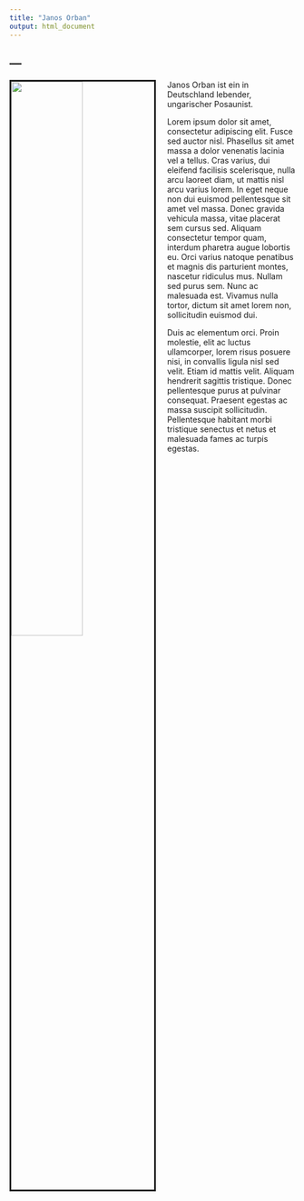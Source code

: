```yaml
---
title: "Janos Orban"
output: html_document
---
```


---
---

<!-- <link rel="stylesheet" href="styles.css" type="text/css"> -->

<img src="blub.jpg" style="width:50%; border:3px solid; margin-right: 20px" align="left">

Janos Orban ist ein in Deutschland lebender, ungarischer Posaunist.

Lorem ipsum dolor sit amet, consectetur adipiscing elit. Fusce sed auctor nisl. Phasellus sit amet massa a dolor venenatis lacinia vel a tellus. Cras varius, dui eleifend facilisis scelerisque, nulla arcu laoreet diam, ut mattis nisl arcu varius lorem. In eget neque non dui euismod pellentesque sit amet vel massa. Donec gravida vehicula massa, vitae placerat sem cursus sed. Aliquam consectetur tempor quam, interdum pharetra augue lobortis eu. Orci varius natoque penatibus et magnis dis parturient montes, nascetur ridiculus mus. Nullam sed purus sem. Nunc ac malesuada est. Vivamus nulla tortor, dictum sit amet lorem non, sollicitudin euismod dui.

Duis ac elementum orci. Proin molestie, elit ac luctus ullamcorper, lorem risus posuere nisi, in convallis ligula nisl sed velit. Etiam id mattis velit. Aliquam hendrerit sagittis tristique. Donec pellentesque purus at pulvinar consequat. Praesent egestas ac massa suscipit sollicitudin. Pellentesque habitant morbi tristique senectus et netus et malesuada fames ac turpis egestas.